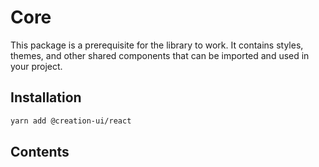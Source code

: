# Core

This package is a prerequisite for the library to work. It contains styles, themes, and other shared components that can be imported and used in your project.

## Installation

```bash
yarn add @creation-ui/react
```

## Contents


<CardsList />
